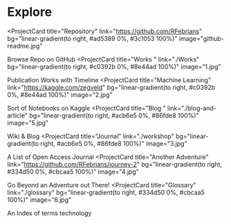 # Explore 

<ProjectCard
  title="Repository"
  link="https://github.com/RFebrians"
  bg="linear-gradient(to right, #ad5389 0%, #3c1053 100%)"
  image="github-readme.jpg"
>
  Browse Repo on GitHub
</ProjectCard>
<ProjectCard
  title="Works "
  link="./Works"
  bg="linear-gradient(to right, #c0392b 0%, #8e44ad 100%)"
  image="1.jpg"
>
  Publication Works with Timeline
</ProjectCard>
<ProjectCard
  title="Machine Learning"
  link="https://kaggle.com/zegveld"
  bg="linear-gradient(to right, #c0392b 0%, #8e44ad 100%)"
  image="2.jpg"
>
  Sort of Notebooks on Kaggle
</ProjectCard>
<ProjectCard
  title="Blog "
  link="./blog-and-article"
  bg="linear-gradient(to right, #acb6e5 0%, #86fde8 100%)"
  image="5.jpg"
>
  Wiki & Blog
</ProjectCard>
<ProjectCard
  title="Journal"
  link="./workshop"
  bg="linear-gradient(to right, #acb6e5 0%, #86fde8 100%)"
  image="3.jpg"
>
  A List of Open Access Journal
</ProjectCard>
<ProjectCard
  title="Another Adventure"
  link="https://github.com/RFebrians/journey-2"
  bg="linear-gradient(to right, #334d50 0%, #cbcaa5 100%)"
  image="4.jpg"
>
  Go Beyond an Adventure out There!
</ProjectCard>
<ProjectCard
  title="Glossary"
  link="./glossary"
  bg="linear-gradient(to right, #334d50 0%, #cbcaa5 100%)"
  image="6.jpg"
>
  An Index of terms technology
</ProjectCard>
